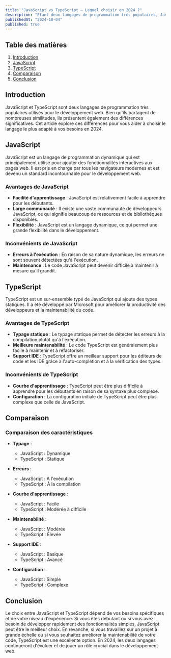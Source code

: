 ```yaml
---
title: "JavaScript vs TypeScript – Lequel choisir en 2024 ?"
description: "Etant deux langages de programmation très populaires, JavaScript et TypeScript sont souvent comparés. Découvrez les différences entre ces deux langages et lequel choisir en 2024."
publishedAt: "2024-10-04"
published: true
---
```


## Table des matières

1. [Introduction](#introduction)
2. [JavaScript](#javascript)
3. [TypeScript](#typescript)
4. [Comparaison](#comparaison)
5. [Conclusion](#conclusion)

## Introduction

JavaScript et TypeScript sont deux langages de programmation très populaires utilisés pour le développement web. Bien qu'ils partagent de nombreuses similitudes, ils présentent également des différences significatives. Cet article explore ces différences pour vous aider à choisir le langage le plus adapté à vos besoins en 2024.

## JavaScript

JavaScript est un langage de programmation dynamique qui est principalement utilisé pour ajouter des fonctionnalités interactives aux pages web. Il est pris en charge par tous les navigateurs modernes et est devenu un standard incontournable pour le développement web.

### Avantages de JavaScript

- **Facilité d'apprentissage** : JavaScript est relativement facile à apprendre pour les débutants.
- **Large communauté** : Il existe une vaste communauté de développeurs JavaScript, ce qui signifie beaucoup de ressources et de bibliothèques disponibles.
- **Flexibilité** : JavaScript est un langage dynamique, ce qui permet une grande flexibilité dans le développement.

### Inconvénients de JavaScript

- **Erreurs à l'exécution** : En raison de sa nature dynamique, les erreurs ne sont souvent détectées qu'à l'exécution.
- **Maintenance** : Le code JavaScript peut devenir difficile à maintenir à mesure qu'il grandit.

## TypeScript

TypeScript est un sur-ensemble typé de JavaScript qui ajoute des types statiques. Il a été développé par Microsoft pour améliorer la productivité des développeurs et la maintenabilité du code.

### Avantages de TypeScript

- **Typage statique** : Le typage statique permet de détecter les erreurs à la compilation plutôt qu'à l'exécution.
- **Meilleure maintenabilité** : Le code TypeScript est généralement plus facile à maintenir et à refactoriser.
- **Support IDE** : TypeScript offre un meilleur support pour les éditeurs de code et les IDE grâce à l'auto-complétion et à la vérification des types.

### Inconvénients de TypeScript

- **Courbe d'apprentissage** : TypeScript peut être plus difficile à apprendre pour les débutants en raison de sa syntaxe plus complexe.
- **Configuration** : La configuration initiale de TypeScript peut être plus complexe que celle de JavaScript.

## Comparaison

### Comparaison des caractéristiques

- **Typage** :

  - JavaScript : Dynamique
  - TypeScript : Statique

- **Erreurs** :

  - JavaScript : À l'exécution
  - TypeScript : À la compilation

- **Courbe d'apprentissage** :

  - JavaScript : Facile
  - TypeScript : Modérée à difficile

- **Maintenabilité** :

  - JavaScript : Modérée
  - TypeScript : Élevée

- **Support IDE** :

  - JavaScript : Basique
  - TypeScript : Avancé

- **Configuration** :
  - JavaScript : Simple
  - TypeScript : Complexe

## Conclusion

Le choix entre JavaScript et TypeScript dépend de vos besoins spécifiques et de votre niveau d'expérience. Si vous êtes débutant ou si vous avez besoin de développer rapidement des fonctionnalités simples, JavaScript peut être le meilleur choix. En revanche, si vous travaillez sur un projet à grande échelle ou si vous souhaitez améliorer la maintenabilité de votre code, TypeScript est une excellente option. En 2024, les deux langages continueront d'évoluer et de jouer un rôle crucial dans le développement web.
